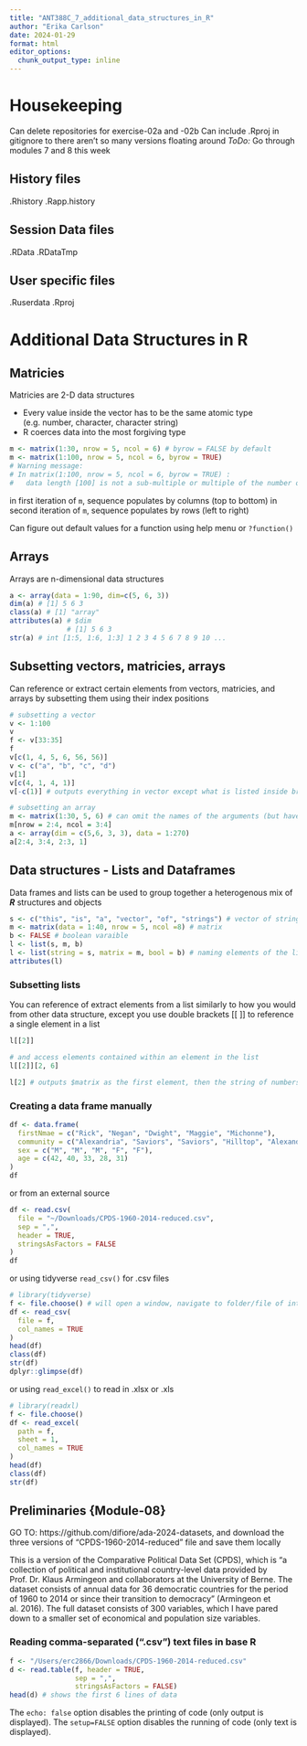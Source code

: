 ```yaml
---
title: "ANT388C_7_additional_data_structures_in_R"
author: "Erika Carlson"
date: 2024-01-29
format: html
editor_options: 
  chunk_output_type: inline
---
```


# Housekeeping
Can delete repositories for exercise-02a and -02b
Can include .Rproj in gitignore to there aren't so many versions floating around
*ToDo:* Go through modules 7 and 8 this week

## History files
.Rhistory
.Rapp.history

## Session Data files
.RData
.RDataTmp

## User specific files
.Ruserdata
.Rproj


# Additional Data Structures in R {#module-07}

## Matricies
Matricies are 2-D data structures

- Every value inside the vector has to be the same atomic type (e.g. number, character, character string)
- R coerces data into the most forgiving type

```r
m <- matrix(1:30, nrow = 5, ncol = 6) # byrow = FALSE by default
m <- matrix(1:100, nrow = 5, ncol = 6, byrow = TRUE)
# Warning message:
# In matrix(1:100, nrow = 5, ncol = 6, byrow = TRUE) :
#   data length [100] is not a sub-multiple or multiple of the number of columns [6]
```

in first iteration of `m`, sequence populates by columns (top to bottom)
in second iteration of `m`, sequence populates by rows (left to right)

Can figure out default values for a function using help menu or `?function()`


## Arrays
Arrays are n-dimensional data structures

```r
a <- array(data = 1:90, dim=c(5, 6, 3))
dim(a) # [1] 5 6 3
class(a) # [1] "array"
attributes(a) # $dim
              # [1] 5 6 3
str(a) # int [1:5, 1:6, 1:3] 1 2 3 4 5 6 7 8 9 10 ...
```


## Subsetting vectors, matricies, arrays
Can reference or extract certain elements from vectors, matricies, and arrays by subsetting them using their index positions

```r
# subsetting a vector
v <- 1:100
v
f <- v[33:35]
f
v[c(1, 4, 5, 6, 56, 56)]
v <- c("a", "b", "c", "d")
v[1]
v[c(4, 1, 4, 1)]
v[-c(1)] # outputs everything in vector except what is listed inside brackets

# subsetting an array
m <- matrix(1:30, 5, 6) # can omit the names of the arguments (but have to remember what they are and their positions in the function)
m[nrow = 2:4, ncol = 3:4]
a <- array(dim = c(5,6, 3, 3), data = 1:270)
a[2:4, 3:4, 2:3, 1]
```


## Data structures - Lists and Dataframes

Data frames and lists can be used to group together a heterogenous mix of ***R*** structures and objects

```r
s <- c("this", "is", "a", "vector", "of", "strings") # vector of string characters
m <- matrix(data = 1:40, nrow = 5, ncol =8) # matrix
b <- FALSE # boolean varaible
l <- list(s, m, b)
l <- list(string = s, matrix = m, bool = b) # naming elements of the list
attributes(l)
```


### Subsetting lists

You can reference of extract elements from a list similarly to how you would from other data structure, except you use double brackets [[ ]] to reference a single element in a list

```r
l[[2]]

# and access elements contained within an element in the list
l[[2]][2, 6]

l[2] # outputs $matrix as the first element, then the string of numbers
```

### Creating a data frame manually

```r
df <- data.frame(
  firstNmae = c("Rick", "Negan", "Dwight", "Maggie", "Michonne"),
  community = c("Alexandria", "Saviors", "Saviors", "Hilltop", "Alexandria"),
  sex = c("M", "M", "M", "F", "F"),
  age = c(42, 40, 33, 28, 31)
)
df
```

or from an external source

```r
df <- read.csv(
  file = "~/Downloads/CPDS-1960-2014-reduced.csv",
  sep = ",",
  header = TRUE,
  stringsAsFactors = FALSE
)
df
```

or using tidyverse `read_csv()` for .csv files

```r
# library(tidyverse)
f <- file.choose() # will open a window, navigate to folder/file of interest
df <- read_csv(
  file = f,
  col_names = TRUE
)
head(df)
class(df)
str(df)
dplyr::glimpse(df)

```

or using `read_excel()` to read in .xlsx or .xls

```r
# library(readxl)
f <- file.choose()
df <- read_excel(
  path = f, 
  sheet = 1,
  col_names = TRUE
)
head(df)
class(df)
str(df)
```
## Preliminaries {Module-08}
 
GO TO: https://github.com/difiore/ada-2024-datasets, and download the three versions of "CPDS-1960-2014-reduced" file and save them locally

This is a version of the Comparative Political Data Set (CPDS), which is “a collection of political and institutional country-level data provided by Prof. Dr. Klaus Armingeon and collaborators at the University of Berne. The dataset consists of annual data for 36 democratic countries for the period of 1960 to 2014 or since their transition to democracy” (Armingeon et al. 2016). The full dataset consists of 300 variables, which I have pared down to a smaller set of economical and population size variables.

### Reading comma-separated (".csv") text files in base R

```r
f <- "/Users/erc2866/Downloads/CPDS-1960-2014-reduced.csv"
d <- read.table(f, header = TRUE, 
                sep = ",", 
                stringsAsFactors = FALSE)
head(d) # shows the first 6 lines of data
```

The `echo: false` option disables the printing of code (only output is displayed).
The `setup=FALSE` option disables the running of code (only text is displayed).
